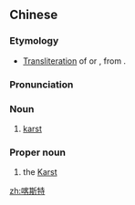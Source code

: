 ==Chinese==
{{zh-forms|gloss=-}}

===Etymology===
* [[transliteration|Transliteration]] of {{etyl|de|zh}} {{m|de|Karst}} or {{etyl|en|zh}} {{m|en|karst}}, from {{etyl|sl|en}} {{m|sl|Kras}}.

===Pronunciation===
{{zh-pron
|m=kāsītè
|c=kaa1 si1 dak6
|cat=n,pn
}}

===Noun===
{{zh-noun}}

# {{lb|zh|geography}} [[karst]]

===Proper noun===
{{zh-proper noun}}

# the [[Karst]]

{{zh-cat|Geography}}

[[zh:喀斯特]]